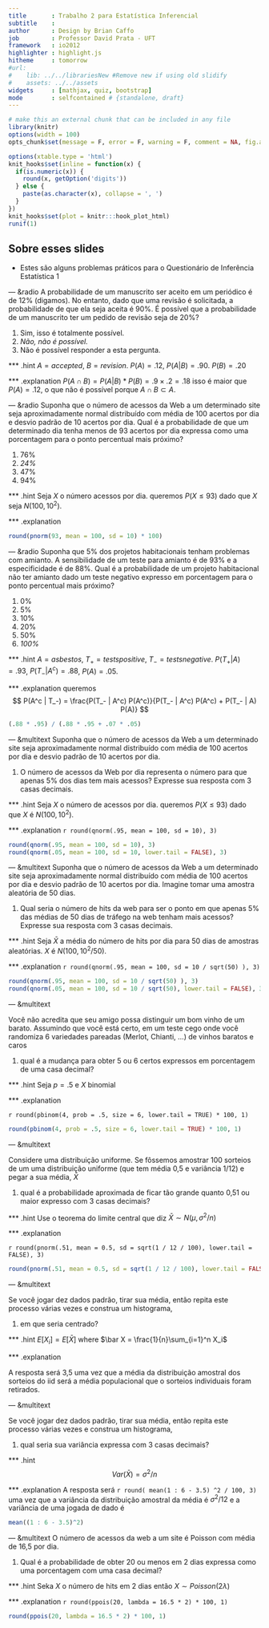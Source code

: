 ```yaml
---
title       : Trabalho 2 para Estatística Inferencial
subtitle    : 
author      : Design by Brian Caffo
job         : Professor David Prata - UFT
framework   : io2012
highlighter : highlight.js  
hitheme     : tomorrow       
#url:
#    lib: ../../librariesNew #Remove new if using old slidify
#    assets: ../../assets
widgets     : [mathjax, quiz, bootstrap]
mode        : selfcontained # {standalone, draft}
---
```

```r
# make this an external chunk that can be included in any file
library(knitr)
options(width = 100)
opts_chunk$set(message = F, error = F, warning = F, comment = NA, fig.align = 'center', dpi = 100, tidy = F, cache.path = '.cache/', fig.path = 'fig/')

options(xtable.type = 'html')
knit_hooks$set(inline = function(x) {
  if(is.numeric(x)) {
    round(x, getOption('digits'))
  } else {
    paste(as.character(x), collapse = ', ')
  }
})
knit_hooks$set(plot = knitr:::hook_plot_html)
runif(1)
```

## Sobre esses slides
- Estes são alguns problemas práticos para o Questionário de Inferência Estatística 1



--- &radio
A probabilidade de um manuscrito ser aceito em um periódico é de 12% (digamos). No entanto,
dado que uma revisão é solicitada, a probabilidade de que ela seja aceita
é 90%. É possível que a probabilidade de um manuscrito ter um pedido de revisão
seja de 20%?

1. Sim, isso é totalmente possível.
2. _Não, não é possível._
3. Não é possível responder a esta pergunta.

*** .hint
$A = accepted$, $B = revision$. $P(A) = .12$, $P(A | B) = .90$. $P(B) = .20$

*** .explanation
$P(A \cap B) = P(A | B) * P(B) = .9 \times .2 = .18$ isso é maior que
$P(A) = .12$, o que não é possível porque $A \cap B \subset A$.


--- &radio
Suponha que o número de acessos da Web a um determinado site seja aproximadamente normal distribuído com média de 100 acertos por dia e desvio padrão de 10 acertos por dia. Qual é a probabilidade de que um determinado dia tenha menos de 93 acertos por dia expressa como uma porcentagem para o ponto percentual mais próximo?

1. 76%
2. _24%_
3. 47%
4. 94%

*** .hint
Seja $X$ o número acessos por dia. queremos $P(X \leq 93)$ dado que
$X$ seja $N(100, 10^2)$.

*** .explanation
```r
round(pnorm(93, mean = 100, sd = 10) * 100)
```


--- &radio
Suponha que 5% dos projetos habitacionais tenham problemas com amianto. A sensibilidade de um teste
para amianto é de 93% e a especificidade é de 88%. Qual é a probabilidade de um
projeto habitacional não ter amianto dado um teste negativo expresso em porcentagem
para o ponto percentual mais próximo?

1. 0%
2. 5%
3. 10%
4. 20%
5. 50%
6. _100%_

*** .hint
$A = asbestos$, $T_+ = tests positive$, $T_- = tests negative$. 
$P(T_+ | A) = .93$, $P(T_- | A^c) = .88$, $P(A) = .05$.

*** .explanation
queremos
$$
P(A^c | T_-) = \frac{P(T_- | A^c) P(A^c)}{P(T_- | A^c) P(A^c) + P(T_- | A) P(A)}
$$
```r
(.88 * .95) / (.88 * .95 + .07 * .05)
```



---  &multitext
Suponha que o número de acessos da Web a um determinado site seja aproximadamente normal
distribuído com média de 100 acertos por dia e desvio padrão de 10 acertos por dia. 

1. O número de acessos da Web por dia representa o número para que apenas
5% dos dias tem mais acessos? Expresse sua resposta com 3 casas decimais.



*** .hint
Seja $X$ o número de acessos por dia. queremos $P(X \leq 93)$ dado que
$X$ é $N(100, 10^2)$.

*** .explanation
<span class="answer">`r round(qnorm(.95, mean = 100, sd = 10), 3)`</span>
```r
round(qnorm(.95, mean = 100, sd = 10), 3)
round(qnorm(.05, mean = 100, sd = 10, lower.tail = FALSE), 3)
```


---  &multitext
Suponha que o número de acessos da Web a um determinado site seja aproximadamente normal
distribuído com média de 100 acertos por dia e desvio padrão de 10 acertos por dia. Imagine tomar uma amostra aleatória de 50 dias. 

1. Qual seria o número de hits da web
para ser o ponto em que apenas 5% das médias de 50 dias de tráfego na web tenham mais acessos?
Expresse sua resposta com 3 casas decimais.

*** .hint
Seja $\bar X$ a média do número de hits por dia para 50 dias de amostras aleatórias.
$X$ é $N(100, 10^2 / 50)$.

*** .explanation
<span class="answer">`r round(qnorm(.95, mean = 100, sd = 10 / sqrt(50) ), 3)`</span>
 
```r
round(qnorm(.95, mean = 100, sd = 10 / sqrt(50) ), 3)
round(qnorm(.05, mean = 100, sd = 10 / sqrt(50), lower.tail = FALSE), 3)
```

--- &multitext

Você não acredita que seu amigo possa distinguir um bom vinho de um barato. Assumindo
que você está certo, em um teste cego onde você randomiza 6 variedades pareadas (Merlot,
Chianti, ...) de vinhos baratos e caros

1. qual é a mudança para obter 5 ou 6 certos expressos em porcentagem
de uma casa decimal?

*** .hint
Seja $p=.5$ e $X$ binomial

*** .explanation

<span class="answer">`r round(pbinom(4, prob = .5, size = 6, lower.tail = TRUE) * 100, 1)`</span>

```r
round(pbinom(4, prob = .5, size = 6, lower.tail = TRUE) * 100, 1)
```

--- &multitext

Considere uma distribuição uniforme. Se fôssemos amostrar 100 sorteios de um
uma distribuição uniforme (que tem média 0,5 e variância 1/12)
e pegar a sua média, $\bar X$

1. qual é a probabilidade aproximada de ficar tão grande quanto 0,51 ou maior expresso com 3 casas decimais?

*** .hint
Use o teorema do limite central que diz $\bar X \sim N(\mu, \sigma^2/n)$

*** .explanation

<span class="answer"> `r round(pnorm(.51, mean = 0.5, sd = sqrt(1 / 12 / 100), lower.tail = FALSE), 3)`</span>

```r
round(pnorm(.51, mean = 0.5, sd = sqrt(1 / 12 / 100), lower.tail = FALSE), 3)
```


--- &multitext

Se você jogar dez dados padrão, tirar sua média, então repita este processo várias vezes e construa um histograma,

1. em que seria centrado?


*** .hint
$E[X_i] = E[\bar X]$ where $\bar X = \frac{1}{n}\sum_{i=1}^n X_i$

*** .explanation


A resposta será <span class="answer">3,5</span> uma vez que a média da
distribuição amostral dos sorteios do iid será a média populacional que o
sorteios individuais foram retirados.

--- &multitext

Se você jogar dez dados padrão, tirar sua média, então repita este processo várias vezes e construa um histograma,

1. qual seria sua variância expressa com 3 casas decimais?

*** .hint
$$Var(\bar X) = \sigma^2 /n$$

*** .explanation
A resposta será <span class="answer">`r round( mean(1 : 6 - 3.5) ^2 / 100, 3)`</span>
uma vez que a variância da distribuição amostral da média é $\sigma^2/12$
e a variância de uma jogada de dado é

```r
mean((1 : 6 - 3.5)^2)
```

--- &multitext
O número de acessos da web a um site é Poisson com média de 16,5 por dia.

1. Qual é a probabilidade de obter 20 ou menos em 2 dias expressa
como uma porcentagem com uma casa decimal?

*** .hint
Seka $X$ o número de hits em 2 dias então $X \sim Poisson(2\lambda)$

*** .explanation
<span class="answer">`r round(ppois(20, lambda = 16.5 * 2) * 100, 1)`</span>

```r
round(ppois(20, lambda = 16.5 * 2) * 100, 1)
```


